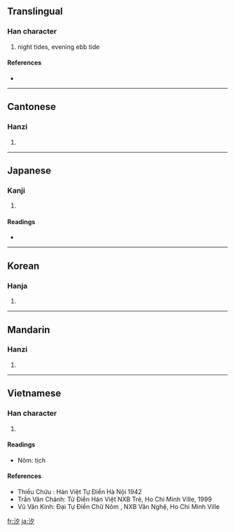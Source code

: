 ==Translingual==

===Han character===
{{Han char|rn=85|rad=水|as=03|sn=6|four=3712<sub>0</sub>|canj=水弓戈 (ENI)|ids=⿰[[氵]][[夕]]}}

# night tides, evening ebb tide

====References====
* {{Han ref|kx=0605.030|dkj=17122|dj=0998.120|hdz=31554.020|uh=6C50|ud=27728|bh=A6C1|bd=42689}}

----

==Cantonese==

===Hanzi===
{{yue-hanzi|jyut=|y=jik6}}

# {{defn|Cantonese}}

----

==Japanese==

===Kanji===
{{ja-kanji|grade=|rs=水03}}

# {{defn|Japanese}}

====Readings====
* {{ja-readings|on=[[せき]] (seki)|kun=[[しお]] (shio), [[うしお]] (ushio)}}

----

==Korean==

===Hanja===
{{ko-hanja|hangeul=석|eumhun=|rv=seok|mr=sŏk|y=sek}}

# {{defn|Korean}}

----

==Mandarin==

===Hanzi===
{{cmn-hanzi|pin=[[xī]] ([[xi1]]), [[xì]] ([[xi4]])|wg=hsi<sup>1</sup>, hsi<sup>4</sup>}}

# {{defn|Mandarin}}

----

==Vietnamese==

===Han character===
{{vi-hantu|tịch}}

# {{defn|Vietnamese}}
====Readings====
* Nôm: tịch
====References====
* Thiều Chửu : Hán Việt Tự Điển  Hà Nội 1942
* Trần Văn Chánh: Từ Điển Hán Việt NXB Trẻ, Ho Chi Minh Ville, 1999
* Vũ Văn Kính: Đại Tự Điển Chữ Nôm , NXB Văn Nghệ, Ho Chi Minh Ville

[[fr:汐]]
[[ja:汐]]